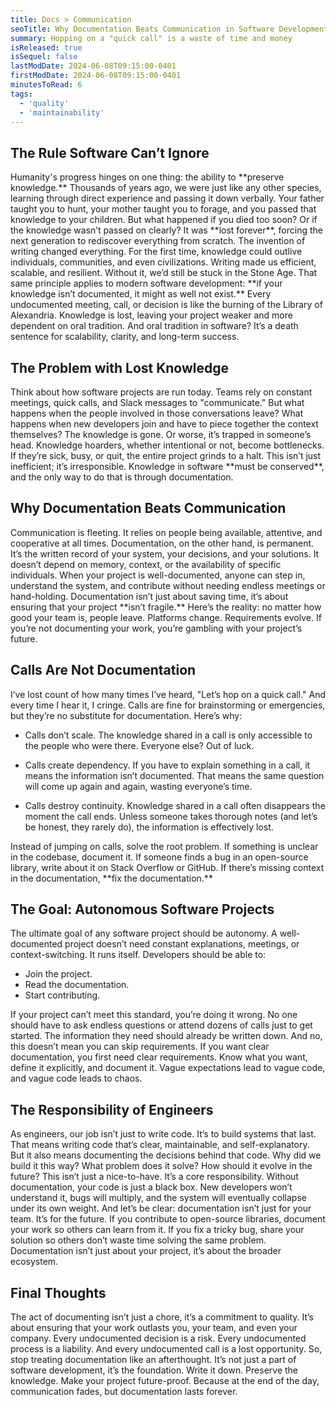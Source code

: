 ```yaml
---
title: Docs > Communication
seoTitle: Why Documentation Beats Communication in Software Development
summary: Hopping on a "quick call" is a waste of time and money
isReleased: true
isSequel: false
lastModDate: 2024-06-08T09:15:00-0401
firstModDate: 2024-06-08T09:15:00-0401
minutesToRead: 6
tags:
  - 'quality'
  - 'maintainability'
---
```


<H2>The Rule Software Can’t Ignore</H2>

<C>
Humanity's progress hinges on one thing: the ability to **preserve knowledge.** Thousands of years ago, we were just like any other species, learning through direct experience and passing it down verbally. Your father taught you to hunt, your mother taught you to forage, and you passed that knowledge to your children. But what happened if you died too soon? Or if the knowledge wasn’t passed on clearly? It was **lost forever**, forcing the next generation to rediscover everything from scratch.
</C>

<C>
The invention of writing changed everything. For the first time, knowledge could outlive individuals, communities, and even civilizations. Writing made us efficient, scalable, and resilient. Without it, we’d still be stuck in the Stone Age. That same principle applies to modern software development: **if your knowledge isn’t documented, it might as well not exist.**
</C>

<C>
Every undocumented meeting, call, or decision is like the burning of the Library of Alexandria. Knowledge is lost, leaving your project weaker and more dependent on oral tradition. And oral tradition in software? It’s a death sentence for scalability, clarity, and long-term success.
</C>

<H2>The Problem with Lost Knowledge</H2>

<C>
Think about how software projects are run today. Teams rely on constant meetings, quick calls, and Slack messages to "communicate." But what happens when the people involved in those conversations leave? What happens when new developers join and have to piece together the context themselves? The knowledge is gone.
</C>

<C>
Or worse, it’s trapped in someone’s head. Knowledge hoarders, whether intentional or not, become bottlenecks. If they’re sick, busy, or quit, the entire project grinds to a halt. This isn’t just inefficient; it’s irresponsible. Knowledge in software **must be conserved**, and the only way to do that is through documentation.
</C>

<H2>Why Documentation Beats Communication</H2>

<C>
Communication is fleeting. It relies on people being available, attentive, and cooperative at all times. Documentation, on the other hand, is permanent. It’s the written record of your system, your decisions, and your solutions. It doesn’t depend on memory, context, or the availability of specific individuals.
</C>

<C>
When your project is well-documented, anyone can step in, understand the system, and contribute without needing endless meetings or hand-holding. Documentation isn’t just about saving time, it’s about ensuring that your project **isn’t fragile.**
</C>

<C>
Here’s the reality: no matter how good your team is, people leave. Platforms change. Requirements evolve. If you’re not documenting your work, you’re gambling with your project’s future.
</C>

<H2>Calls Are Not Documentation</H2>

<C>
I’ve lost count of how many times I’ve heard, "Let’s hop on a quick call." And every time I hear it, I cringe. Calls are fine for brainstorming or emergencies, but they’re no substitute for documentation. Here’s why:
</C>

- <C>Calls don’t scale. The knowledge shared in a call is only accessible to the people who were there. Everyone else? Out of luck.</C>
    
- <C>Calls create dependency. If you have to explain something in a call, it means the information isn’t documented. That means the same question will come up again and again, wasting everyone’s time.</C>
    
- <C>Calls destroy continuity. Knowledge shared in a call often disappears the moment the call ends. Unless someone takes thorough notes (and let’s be honest, they rarely do), the information is effectively lost.</C>

<C>
Instead of jumping on calls, solve the root problem. If something is unclear in the codebase, document it. If someone finds a bug in an open-source library, write about it on Stack Overflow or GitHub. If there’s missing context in the documentation, **fix the documentation.**
</C>

<H2>The Goal: Autonomous Software Projects</H2>

<C>
The ultimate goal of any software project should be autonomy. A well-documented project doesn’t need constant explanations, meetings, or context-switching. It runs itself. Developers should be able to:
</C>

- <C>Join the project.</C>
- <C>Read the documentation.</C>
- <C>Start contributing.</C>

<C>
If your project can’t meet this standard, you’re doing it wrong. No one should have to ask endless questions or attend dozens of calls just to get started. The information they need should already be written down.
</C>

<C>
And no, this doesn’t mean you can skip requirements. If you want clear documentation, you first need clear requirements. Know what you want, define it explicitly, and document it. Vague expectations lead to vague code, and vague code leads to chaos.
</C>

<H2>The Responsibility of Engineers</H2>

<C>
As engineers, our job isn’t just to write code. It’s to build systems that last. That means writing code that’s clear, maintainable, and self-explanatory. But it also means documenting the decisions behind that code. Why did we build it this way? What problem does it solve? How should it evolve in the future?
</C>

<C>
This isn’t just a nice-to-have. It’s a core responsibility. Without documentation, your code is just a black box. New developers won’t understand it, bugs will multiply, and the system will eventually collapse under its own weight.
</C>

<C>
And let’s be clear: documentation isn’t just for your team. It’s for the future. If you contribute to open-source libraries, document your work so others can learn from it. If you fix a tricky bug, share your solution so others don’t waste time solving the same problem. Documentation isn’t just about your project, it’s about the broader ecosystem.
</C>

<H2>Final Thoughts</H2>

<C>
The act of documenting isn’t just a chore, it’s a commitment to quality. It’s about ensuring that your work outlasts you, your team, and even your company. Every undocumented decision is a risk. Every undocumented process is a liability. And every undocumented call is a lost opportunity.
</C>

<C>
So, stop treating documentation like an afterthought. It’s not just a part of software development, it’s the foundation. Write it down. Preserve the knowledge. Make your project future-proof. Because at the end of the day, communication fades, but documentation lasts forever.
</C>
